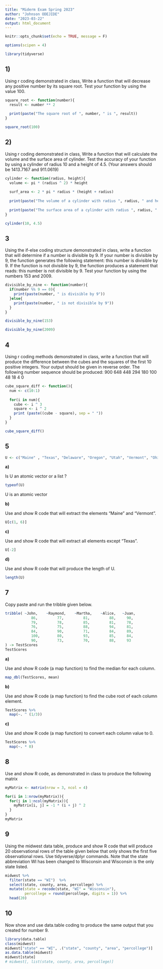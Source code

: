 ```yaml
---
title: "Miderm Exam Spring 2023"
author: "Johnson ODEJIDE"
date: "2023-03-22"
output: html_document
---
```


```r
knitr::opts_chunk$set(echo = TRUE, message = F)

options(scipen = 4)

library(tidyverse)
```

## 1)

Using r coding demonstrated in class, Write a function that will decrease any positive number by its square root. Test your function by using the value 100.

```r
square_root <- function(number){
  result <- number ** 2
  
  print(paste("The square root of ", number, " is ", result))
}

square_root(100)
```


## 2) 

Using r coding demonstrated in class, Write a function that will calculate the volume and the surface area of cylinder.  Test the accuracy of your function by using a cylinder of radius 10 and a height of 4.5. (Your answers should be 1413.7167 and 911.0619)

```r
cylinder <- function(radius, height){
  volume <- pi * (radius ^ 2) * height
  
  surf_area <- 2 * pi * radius * (height + radius)
  
  print(paste("The volume of a cylinder with radius ", radius, " and height ", height, " is ", volume))
  
  print(paste("The surface area of a cylinder with radius ", radius, " and height ", height, " is ", surf_area))
}

cylinder(10, 4.5)
```

## 3

Using the if-else coding structure demonstrated in class, write a function that will determine if a number is divisible by 9. If your number is  divisible by 9, the function generates the following statement: this number is divisible by 9. If the function is not divisible by 9, the function produces a statement that reads: this number is not divisible by 9. Test your function by using the numbers 153 and 2009.

```r
divisible_by_nine <- function(number){
  if(number %% 9 == 0){
    print(paste(number, " is divisible by 9"))
  }else{
    print(paste(number, " is not divisible by 9"))
  }
}

divisible_by_nine(153)

divisible_by_nine(2009)
```

## 4

Using r coding methods demonstrated in class, write a function that will produce the difference between the cubes and the squares of the first 10 positive integers. Your output should be given in reverse order. The  following number sequence should be produced: 900 648 448 294 180 100  48  18 4 0

```r
cube_square_diff <- function(){
  num <- c(10:1)
  
  for(i in num){
    cube <- i ^ 3
    square <- i ^ 2
    print (paste((cube - square), sep = " "))
  }
}

cube_square_diff()
```


## 5

```r
U <- c("Maine" , "Texas", "Delaware", "Oregon", "Utah", "Vermont", "Ohio")
```

**a)**  

Is U an atomic vector or a list ?

```r
typeof(U)
```
U is an atomic vector

**b)**  

Use and show R code that will extract the elements  "Maine" and "Vermont".

```r
U[c(1, 6)]
```


**c)**  

Use and show R code that will extract all elements except "Texas".

```r
U[-2]
```


**d)**  

Use and show R code that will produce the length of U.

```r
length(U)
```

## 7

Copy paste and run the tribble given below.

```r
tribble( ~John,    ~Raymond,    ~Martha,    ~Alice,   ~Juan,
            86,         77,         81,         88,     90,
            79,         78,         85,         81,     78,
            76,         75,         88,         94,     81,
            84,         90,         71,         84,     89,
            100,        80,         93,         85,     84,
            90,         73,         70,         88,     93
) -> TestScores
TestScores
```

**a)**

Use and show R code (a map function) to find the median for each column.

```r
map_dbl(TestScores, mean)
```

**b)**

Use and show R code (a map function) to find the cube root of each column element.

```r
TestScores %>% 
  map(~. ^ (1/3))
```

**c)**

Use and show R code (a map function) to convert each column value to 0.

```r
TestScores %>% 
  map(~. * 0)
```

## 8

Use and show R code, as demonstrated in class to produce the following matrix

```r
myMatrix <- matrix(nrow = 3, ncol = 4)

for(i in 1:nrow(myMatrix)){
  for(j in 1:ncol(myMatrix)){
    myMatrix[i, j] = -1 * (i + j) ^ 2
  }
}
myMatrix
```

## 9

Using the midwest data table, produce and show R code that will produce 20 observational rows of the table given below that only shows the first five observational rows. Use tidyverse/dplyr commands. Note that the state abbreviation WI has been changed to Wisconsin and Wisconsin is the only state listed.

```r

midwest %>% 
  filter(state == "WI")  %>% 
  select(state, county, area, percollege) %>% 
  mutate(state = recode(state, "WI" = "Wisconsin"),
         percollege = round(percollege, digits = 1)) %>% 
  head(20)
```

## 10

Now show and use data.table coding to produce the same output that you created for number 9.

```r
library(data.table)
class(midwest)
midwest["state" == "WI", .("state", "county", "area", "percollege")]
as.data.table(midwest)
midwest[state]
# midwest[, list(state, county, area, percollege)]
```

